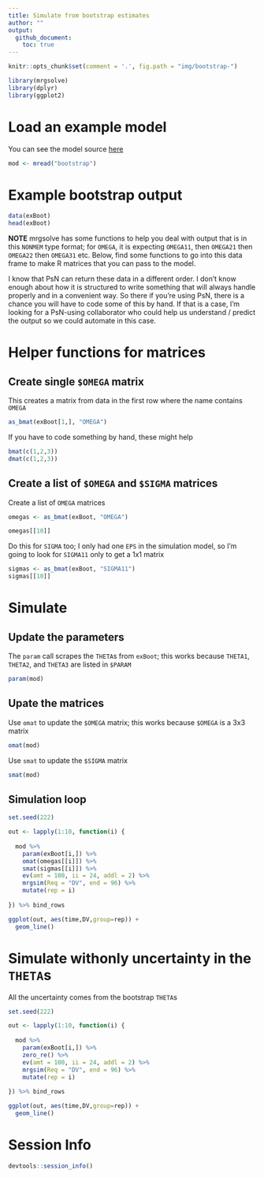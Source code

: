```yaml
---
title: Simulate from bootstrap estimates
author: ""
output: 
  github_document:
    toc: true
---
```



```r
knitr::opts_chunk$set(comment = '.', fig.path = "img/bootstrap-")
```



```r
library(mrgsolve)
library(dplyr)
library(ggplot2)
```

# Load an example model

You can see the model source [here](bootstrap.cpp)
```r
mod <- mread("bootstrap")
```

# Example bootstrap output


```r
data(exBoot)
head(exBoot)
```


__NOTE__ mrgsolve has some
 functions to help you deal with 
output that is in this `NONMEM` type format; for 
`OMEGA`, it is expecting `OMEGA11`, then `OMEGA21`
then `OMEGA22`  then `OMEGA31` etc.  Below, find
some functions to go into this data frame to 
make R matrices that you can pass to the 
model. 

I know that PsN can return these data in a 
different order.  I don't know enough about 
how it is structured to write something that 
will always handle properly and in a convenient
way.  So there if you're using PsN, there is a chance
you will have to code some of this by hand.  If that
is a case, I'm looking for a PsN-using collaborator
who could help us understand / predict the 
output so we could automate in this case. 


# Helper functions for matrices

## Create single `$OMEGA` matrix

This creates a matrix from data in the 
first row where the name contains `OMEGA`
```r
as_bmat(exBoot[1,], "OMEGA")
```

If you have to code something by hand, these might help
```r
bmat(c(1,2,3))
dmat(c(1,2,3))
```


## Create a list of `$OMEGA` and `$SIGMA` matrices

Create a list of `OMEGA` matrices
```r
omegas <- as_bmat(exBoot, "OMEGA")
```

```r
omegas[[10]]
```

Do this for `SIGMA` too; I only had one `EPS` in the 
simulation model, so I'm going to look for `SIGMA11` only
to get a 1x1 matrix
```r
sigmas <- as_bmat(exBoot, "SIGMA11")
sigmas[[10]]
```

# Simulate

## Update the parameters

The `param` call scrapes the `THETA`s from `exBoot`; this works
because `THETA1`, `THETA2`, and `THETA3` are listed in `$PARAM`
```r
param(mod)
```

## Upate the matrices

Use `omat` to update the `$OMEGA` matrix; this works because
`$OMEGA` is a 3x3 matrix
```r
omat(mod)
```



Use `smat` to update the `$SIGMA` matrix

```r
smat(mod)
```


## Simulation loop

```r
set.seed(222)

out <- lapply(1:10, function(i) {
  
  mod %>%
    param(exBoot[i,]) %>%
    omat(omegas[[i]]) %>%
    smat(sigmas[[i]]) %>%
    ev(amt = 100, ii = 24, addl = 2) %>%
    mrgsim(Req = "DV", end = 96) %>%
    mutate(rep = i)
  
}) %>% bind_rows
```


```r
ggplot(out, aes(time,DV,group=rep)) + 
  geom_line()
```

# Simulate withonly uncertainty in the `THETA`s

All the uncertainty comes from the bootstrap `THETA`s

```r
set.seed(222)

out <- lapply(1:10, function(i) {
  
  mod %>%
    param(exBoot[i,]) %>%
    zero_re() %>%
    ev(amt = 100, ii = 24, addl = 2) %>%
    mrgsim(Req = "DV", end = 96) %>%
    mutate(rep = i)
  
}) %>% bind_rows
```


```r
ggplot(out, aes(time,DV,group=rep)) + 
  geom_line()
```

# Session Info
```r
devtools::session_info()
```

